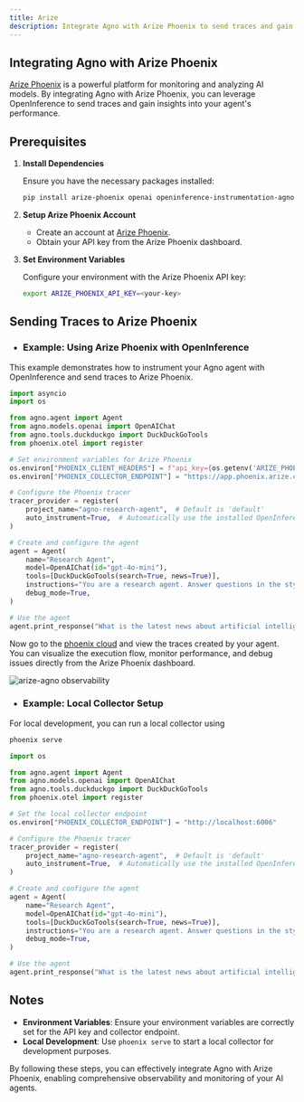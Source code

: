 ```yaml
---
title: Arize
description: Integrate Agno with Arize Phoenix to send traces and gain insights into your agent's performance.
---
```


## Integrating Agno with Arize Phoenix

[Arize Phoenix](https://phoenix.arize.com/) is a powerful platform for monitoring and analyzing AI models. By integrating Agno with Arize Phoenix, you can leverage OpenInference to send traces and gain insights into your agent's performance.

## Prerequisites

1. **Install Dependencies**

   Ensure you have the necessary packages installed:

   ```bash
   pip install arize-phoenix openai openinference-instrumentation-agno opentelemetry-sdk opentelemetry-exporter-otlp
   ```

2. **Setup Arize Phoenix Account**

   - Create an account at [Arize Phoenix](https://phoenix.arize.com/).
   - Obtain your API key from the Arize Phoenix dashboard.

3. **Set Environment Variables**

   Configure your environment with the Arize Phoenix API key:

   ```bash
   export ARIZE_PHOENIX_API_KEY=<your-key>
   ```

## Sending Traces to Arize Phoenix

- ### Example: Using Arize Phoenix with OpenInference

This example demonstrates how to instrument your Agno agent with OpenInference and send traces to Arize Phoenix.

```python
import asyncio
import os

from agno.agent import Agent
from agno.models.openai import OpenAIChat
from agno.tools.duckduckgo import DuckDuckGoTools
from phoenix.otel import register

# Set environment variables for Arize Phoenix
os.environ["PHOENIX_CLIENT_HEADERS"] = f"api_key={os.getenv('ARIZE_PHOENIX_API_KEY')}"
os.environ["PHOENIX_COLLECTOR_ENDPOINT"] = "https://app.phoenix.arize.com"

# Configure the Phoenix tracer
tracer_provider = register(
    project_name="agno-research-agent",  # Default is 'default'
    auto_instrument=True,  # Automatically use the installed OpenInference instrumentation
)

# Create and configure the agent
agent = Agent(
    name="Research Agent",
    model=OpenAIChat(id="gpt-4o-mini"),
    tools=[DuckDuckGoTools(search=True, news=True)],
    instructions="You are a research agent. Answer questions in the style of a professional researcher.",
    debug_mode=True,
)

# Use the agent
agent.print_response("What is the latest news about artificial intelligence?")
```

Now go to the [phoenix cloud](https://app.phoenix.arize.com) and view the traces created by your agent. You can visualize the execution flow, monitor performance, and debug issues directly from the Arize Phoenix dashboard.
<Frame caption="Arize Phoenix Trace">
  <img
    src="/images/arize-phoenix-trace.png"
    style={{ borderRadius: '10px', width: '100%', maxWidth: '800px' }}
    alt="arize-agno observability"
  />
</Frame>

- ### Example: Local Collector Setup

For local development, you can run a local collector using
```bash
phoenix serve
```

```python
import os

from agno.agent import Agent
from agno.models.openai import OpenAIChat
from agno.tools.duckduckgo import DuckDuckGoTools
from phoenix.otel import register

# Set the local collector endpoint
os.environ["PHOENIX_COLLECTOR_ENDPOINT"] = "http://localhost:6006"

# Configure the Phoenix tracer
tracer_provider = register(
    project_name="agno-research-agent",  # Default is 'default'
    auto_instrument=True,  # Automatically use the installed OpenInference instrumentation
)

# Create and configure the agent
agent = Agent(
    name="Research Agent",
    model=OpenAIChat(id="gpt-4o-mini"),
    tools=[DuckDuckGoTools(search=True, news=True)],
    instructions="You are a research agent. Answer questions in the style of a professional researcher.",
    debug_mode=True,
)

# Use the agent
agent.print_response("What is the latest news about artificial intelligence?")
```

## Notes

- **Environment Variables**: Ensure your environment variables are correctly set for the API key and collector endpoint.
- **Local Development**: Use `phoenix serve` to start a local collector for development purposes.

By following these steps, you can effectively integrate Agno with Arize Phoenix, enabling comprehensive observability and monitoring of your AI agents.